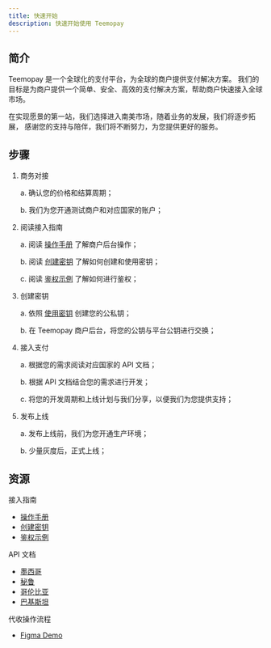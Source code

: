 ```yaml
---
title: 快速开始
description: 快速开始使用 Teemopay
---
```



## 简介

Teemopay 是一个全球化的支付平台，为全球的商户提供支付解决方案。
我们的目标是为商户提供一个简单、安全、高效的支付解决方案，帮助商户快速接入全球市场。

在实现愿景的第一站，我们选择进入南美市场，随着业务的发展，我们将逐步拓展，
感谢您的支持与陪伴，我们将不断努力，为您提供更好的服务。

## 步骤

<Steps>

1. 商务对接

   a. 确认您的价格和结算周期；

   b. 我们为您开通测试商户和对应国家的账户；

2. 阅读接入指南

   a. 阅读 [操作手册](/zh/guides/operation-manual) 了解商户后台操作；

   b. 阅读 [创建密钥](/zh/guides/create-keys) 了解如何创建和使用密钥；

   c. 阅读 [鉴权示例](/zh/guides/authentication) 了解如何进行鉴权；

3. 创建密钥

   a. 依照 [使用密钥](/zh/guides/create-keys) 创建您的公私钥；

   b. 在 Teemopay 商户后台，将您的公钥与平台公钥进行交换；

4. 接入支付

   a. 根据您的需求阅读对应国家的 API 文档；

   b. 根据 API 文档结合您的需求进行开发；

   c. 将您的开发周期和上线计划与我们分享，以便我们为您提供支持；

5. 发布上线

   a. 发布上线前，我们为您开通生产环境；

   b. 少量灰度后，正式上线；

</Steps>

## 资源

接入指南

- [操作手册](/zh/guides/operation-manual)
- [创建密钥](/zh/guides/create-keys)
- [鉴权示例](/zh/guides/authentication)

API 文档

- [墨西哥](/zh/mexico/payin/create)
- [秘鲁](/zh/peru/payin/create)
- [哥伦比亚](/zh/colombia/payin/create)
- [巴基斯坦](/zh/pakistan/payin/cashier_create)

代收操作流程

- [Figma Demo](https://www.figma.com/proto/VV2aP5HTIx20jDoUDqGHQZ/teemopay-payin-demo?page-id=0%3A1&node-id=1-2&node-type=frame&viewport=3440%2C1541%2C0.5&t=a2YiY84hi6dAWzJJ-1&scaling=min-zoom&content-scaling=fixed&starting-point-node-id=2%3A40)
